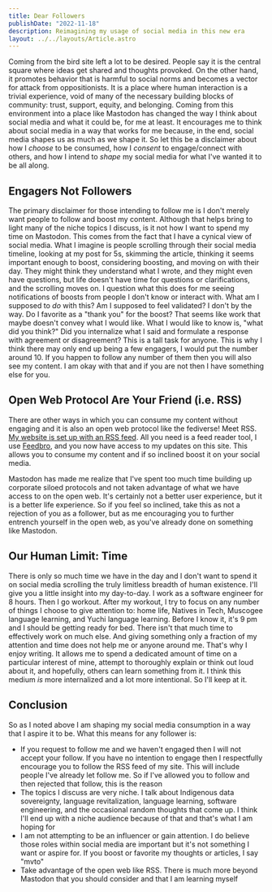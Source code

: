 ```yaml
---
title: Dear Followers
publishDate: "2022-11-18"
description: Reimagining my usage of social media in this new era
layout: ../../layouts/Article.astro
---
```


Coming from the bird site left a lot to be desired. People say it is the central square where ideas get shared and thoughts provoked. On the other hand, it promotes behavior that is harmful to social norms and becomes a vector for attack from oppositionists. It is a place where human interaction is a trivial experience, void of many of the necessary building blocks of community: trust, support, equity, and belonging. Coming from this environment into a place like Mastodon has changed the way I think about social media and what it could be, for me at least. It encourages me to think about social media in a way that works for me because, in the end, social media shapes us as much as we shape it. So let this be a disclaimer about how I _choose_ to be consumed, how I _consent_ to engage/connect with others, and how I intend to _shape_ my social media for what I've wanted it to be all along.

## Engagers Not Followers

The primary disclaimer for those intending to follow me is I don't merely want people to follow and boost my content. Although that helps bring to light many of the niche topics I discuss, is it not how I want to spend my time on Mastodon. This comes from the fact that I have a cynical view of social media. What I imagine is people scrolling through their social media timeline, looking at my post for 5s, skimming the article, thinking it seems important enough to boost, considering boosting, and moving on with their day. They might think they understand what I wrote, and they might even have questions, but life doesn't have time for questions or clarifications, and the scrolling moves on. I question what this does for me seeing notifications of boosts from people I don't know or interact with. What am I supposed to _do_ with this? Am I supposed to feel validated? I don't by the way. Do I favorite as a "thank you" for the boost? That seems like work that maybe doesn't convey what I would like. What I would like to know is, "what did you think?" Did you internalize what I said and formulate a response with agreement or disagreement? This is a tall task for anyone. This is why I think there may only end up being a few engagers, I would put the number around 10. If you happen to follow any number of them then you will also see my content. I am okay with that and if you are not then I have something else for you.

## Open Web Protocol Are Your Friend (i.e. RSS)

There are other ways in which you can consume my content without engaging and it is also an open web protocol like the fediverse! Meet RSS. [My website is set up with an RSS feed](https://adamrecvlohe.com/rss.xml). All you need is a feed reader tool, I use [Feedbro](https://addons.mozilla.org/en-US/firefox/addon/feedbroreader/), and you now have access to my updates on this site. This allows you to consume my content and if so inclined boost it on your social media.

Mastodon has made me realize that I've spent too much time building up corporate siloed protocols and not taken advantage of what we have access to on the open web. It's certainly not a better user experience, but it is a better life experience. So if you feel so inclined, take this as not a rejection of you as a follower, but as me encouraging you to further entrench yourself in the open web, as you've already done on something like Mastodon.

## Our Human Limit: Time

There is only so much time we have in the day and I don't want to spend it on social media scrolling the truly limitless breadth of human existence. I'll give you a little insight into my day-to-day. I work as a software engineer for 8 hours. Then I go workout. After my workout, I try to focus on any number of things I choose to give attention to: home life, Natives in Tech, Muscogee language learning, and Yuchi language learning. Before I know it, it's 9 pm and I should be getting ready for bed. There isn't that much time to effectively work on much else. And giving something only a fraction of my attention and time does not help me or anyone around me. That's why I enjoy writing. It allows me to spend a dedicated amount of time on a particular interest of mine, attempt to thoroughly explain or think out loud about it, and hopefully, others can learn something from it. I think this medium _is_ more internalized and a lot more intentional. So I'll keep at it.

## Conclusion

So as I noted above I am shaping my social media consumption in a way that I aspire it to be. What this means for any follower is:

- If you request to follow me and we haven't engaged then I will not accept your follow. If you have no intention to engage then I respectfully encourage you to follow the RSS feed of my site. This will include people I've already let follow me. So if I've allowed you to follow and then rejected that follow, this is the reason
- The topics I discuss are very niche. I talk about Indigenous data sovereignty, language revitalization, language learning, software engineering, and the occasional random thoughts that come up. I think I'll end up with a niche audience because of that and that's what I am hoping for
- I am not attempting to be an influencer or gain attention. I do believe those roles within social media are important but it's not something I want or aspire for. If you boost or favorite my thoughts or articles, I say "mvto"
- Take advantage of the open web like RSS. There is much more beyond Mastodon that you should consider and that I am learning myself
